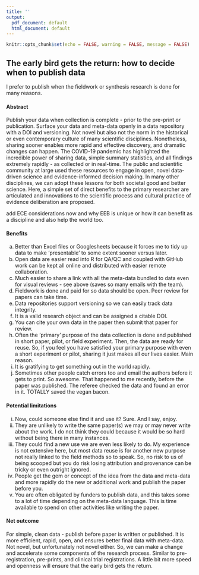 ```yaml
---
title: ''
output:
  pdf_document: default
  html_document: default
---
```


```r
knitr::opts_chunk$set(echo = FALSE, warning = FALSE, message = FALSE)
```

## The early bird gets the return: how to decide when to publish data  

I prefer to publish when the fieldwork or synthesis research is done for many reasons.  

#### Abstract  

Publish your data when collection is complete - prior to the pre-print or publication. Surface your data and meta-data openly in a data repository with a DOI and versioning. Not novel but also not the norm in the historical or even contemporary culture of many scientific disciplines. Nonetheless, sharing sooner enables more rapid and effective discovery, and dramatic changes can happen. The COVID-19 pandemic has highlighted the incredible power of sharing data, simple summary statistics, and all findings extremely rapidly - as collected or in real-time. The public and scientific community at large used these resources to engage in open, novel data-driven science and evidence-informed decision making. In many other disciplines, we can adopt these lessons for both societal good and better science. Here, a simple set of direct benefits to the primary researcher are articulated and innovations to the scientific process and cultural practice of evidence deliberation are proposed.  

add ECE considerations now and why EEB is unique or how it can benefit as a discipline and also help the world too.

#### Benefits  
a. Better than Excel files or Googlesheets because it forces me to tidy up data to make 'presentable' to some extent sooner versus later.     
b. Open data are easier read into R for QA/QC and coupled with GitHub work can be kept all online and distributed with easier remote collaboration.  
c. Much easier to share a link with all the meta-data bundled to data even for visual reviews - see above (saves so many emails with the team).  
d. Fieldwork is done and paid for so data should be open.  Peer review for papers can take time.   
e. Data repositories support versioning so we can easily track data integrity.  
f. It is a valid research object and can be assigned a citable DOI.  
g. You can cite your own data in the paper then submit that paper for review.  
h. Often the 'primary' purpose of the data collection is done and published in short paper, pilot, or field experiment. Then, the data are ready for reuse. So, if you feel you have satisfied your primary purpose with even a short experiment or pilot, sharing it just makes all our lives easier. Main reason.   
i. It is gratifying to get something out in the world rapidly. 
j. Sometimes other people catch errors too and email the authors before it gets to print. So awesome. That happened to me recently, before the paper was published. The referee checked the data and found an error in it. TOTALLY saved the vegan bacon.  


#### Potential limitations  
i. Now, could someone else find it and use it? Sure. And I say, enjoy.  
ii. They are unlikely to write the same paper(s) we may or may never write about the work. I do not think they could because it would be so hard without being there in many instances.  
iii. They could find a new use we are even less likely to do. My experience is not extensive here, but most data reuse is for another new purpose not really linked to the field methods so to speak. So, no risk to us of being scooped but you do risk losing attribution and provenance can be tricky or even outright ignored.  
iv. People get the gem or concept of the idea from the data and meta-data and more rapidly do the new or additional work and publish the paper before you.  
v. You are often obligated by funders to publish data, and this takes some to a lot of time depending on the meta-data language. This is time available to spend on other activities like writing the paper.   

#### Net outcome  

For simple, clean data - publish before paper is written or published. It is more efficient, rapid, open, and ensures better final data with meta-data. Not novel, but unfortunately not novel either. So, we can make a change and accelerate some components of the research process.  Similar to pre-registration, pre-prints, and clinical trial registrations.  A little bit more speed and openness will ensure that the early bird gets the return.  